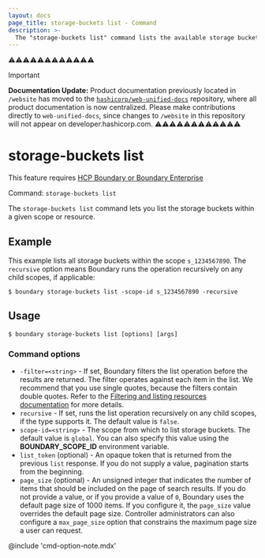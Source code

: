 ```yaml
---
layout: docs
page_title: storage-buckets list - Command
description: >-
  The "storage-buckets list" command lists the available storage bucket resources within a scope or resource.
---
```


⚠️⚠️⚠️⚠️⚠️⚠️⚠️⚠️⚠️⚠️⚠️⚠️
> [!IMPORTANT]  
> **Documentation Update:** Product documentation previously located in `/website` has moved to the [`hashicorp/web-unified-docs`](https://github.com/hashicorp/web-unified-docs) repository, where all product documentation is now centralized. Please make contributions directly to `web-unified-docs`, since changes to `/website` in this repository will not appear on developer.hashicorp.com.
⚠️⚠️⚠️⚠️⚠️⚠️⚠️⚠️⚠️⚠️⚠️⚠️

# storage-buckets list

<EnterpriseAlert product="boundary">This feature requires <a href="https://www.hashicorp.com/products/boundary">HCP Boundary or Boundary Enterprise</a></EnterpriseAlert>

Command: `storage-buckets list`

The `storage-buckets list` command lets you list the storage buckets within a given scope or resource.

## Example

This example lists all storage buckets within the scope `s_1234567890`.
The `recursive` option means Boundary runs the operation recursively on any child scopes, if applicable:

```shell-session
$ boundary storage-buckets list -scope-id s_1234567890 -recursive
```

## Usage

<CodeBlockConfig hideClipboard>

```shell-session
$ boundary storage-buckets list [options] [args]
```

</CodeBlockConfig>

### Command options

- `-filter=<string>` - If set, Boundary filters the list operation before the results are returned.
The filter operates against each item in the list.
We recommend that you use single quotes, because the filters contain double quotes.
Refer to the [Filtering and listing resources documentation](/boundary/docs/filtering) for more details.
- `recursive` - If set, runs the list operation recursively on any child scopes, if the type supports it.
The default value is `false`.
- `scope-id=<string>` - The scope from which to list storage buckets.
The default value is `global`.
You can also specify this value using the **BOUNDARY_SCOPE_ID** environment variable.
- `list_token` (optional) - An opaque token that is returned from the previous `list` response.
If you do not supply a value, pagination starts from the beginning.
- `page_size` (optional) - An unsigned integer that indicates the number of items that should be included on the page of search results.
If you do not provide a value, or if you provide a value of `0`, Boundary uses the default page size of 1000 items.
If you configure it, the `page_size` value overrides the default page size.
Controller administrators can also configure a `max_page_size` option that constrains the maximum page size a user can request.

@include 'cmd-option-note.mdx'